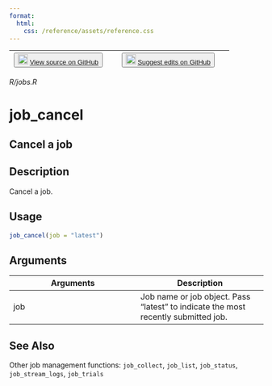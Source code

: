 ```yaml
---
format:
  html:
    css: /reference/assets/reference.css
---
```


| <button class="button"> ![](/reference/assets/GitHub-Mark-32px.png){width="20"} [View source on GitHub](NULL/blob/main/R/jobs.R) </button> | <button class="button"> ![](/reference/assets/GitHub-Mark-32px.png){width="20"} [Suggest edits on GitHub](NULL/edit/main/R/jobs.R) </button> |
|:------------------------------:|:--------------------------------------:|

*R/jobs.R*

# job_cancel

## Cancel a job

## Description
Cancel a job. 


## Usage
```r
job_cancel(job = "latest") 
```

## Arguments
|Arguments|Description|
|---|---|
| job | Job name or job object. Pass "latest" to indicate the most recently submitted job. |






## See Also
Other job management functions: `job_collect`,   `job_list`, `job_status`,   `job_stream_logs`, `job_trials`

